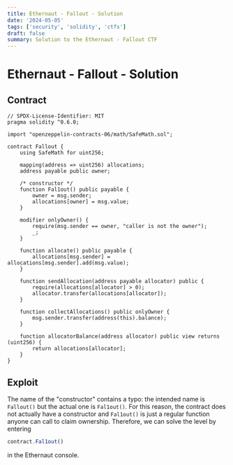 ```yaml
---
title: Ethernaut - Fallout - Solution
date: '2024-05-05'
tags: ['security', 'solidity', 'ctfs']
draft: false
summary: Solution to the Ethernaut - Fallout CTF
---
```


# Ethernaut - Fallout - Solution

## Contract

```solidity
// SPDX-License-Identifier: MIT
pragma solidity ^0.6.0;

import "openzeppelin-contracts-06/math/SafeMath.sol";

contract Fallout {
    using SafeMath for uint256;

    mapping(address => uint256) allocations;
    address payable public owner;

    /* constructor */
    function Fal1out() public payable {
        owner = msg.sender;
        allocations[owner] = msg.value;
    }

    modifier onlyOwner() {
        require(msg.sender == owner, "caller is not the owner");
        _;
    }

    function allocate() public payable {
        allocations[msg.sender] = allocations[msg.sender].add(msg.value);
    }

    function sendAllocation(address payable allocator) public {
        require(allocations[allocator] > 0);
        allocator.transfer(allocations[allocator]);
    }

    function collectAllocations() public onlyOwner {
        msg.sender.transfer(address(this).balance);
    }

    function allocatorBalance(address allocator) public view returns (uint256) {
        return allocations[allocator];
    }
}
```

## Exploit

The name of the "constructor" contains a typo: the intended name is `Fallout()` but the actual one is `Fal1out()`.
For this reason, the contract does not actually have a constructor and `Fal1out()` is just a regular function anyone can call to claim ownership.
Therefore, we can solve the level by entering 

```javascript
contract.Fal1out()
```

in the Ethernaut console.